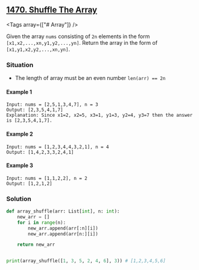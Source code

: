 ## [1470. Shuffle The Array](https://leetcode.com/problems/shuffle-the-array/description/ "LeetCode")


<Tags array={["# Array"]} />

Given the array `nums` consisting of `2n` elements in the form `[x1,x2,...,xn,y1,y2,...,yn]`.
Return the array in the form of `[x1,y1,x2,y2,...,xn,yn]`.

### Situation
- The length of array must be an even number `len(arr) == 2n`

#### Example 1
```
Input: nums = [2,5,1,3,4,7], n = 3
Output: [2,3,5,4,1,7] 
Explanation: Since x1=2, x2=5, x3=1, y1=3, y2=4, y3=7 then the answer is [2,3,5,4,1,7].
```
#### Example 2
```
Input: nums = [1,2,3,4,4,3,2,1], n = 4
Output: [1,4,2,3,3,2,4,1]
```
#### Example 3
```
Input: nums = [1,1,2,2], n = 2
Output: [1,2,1,2]
```

### Solution
```python copy filename='shuffle_the_array.py'
def array_shuffle(arr: List[int], n: int):
    new_arr = []
    for i in range(n):
        new_arr.append(arr[:n][i])
        new_arr.append(arr[n:][i])

    return new_arr


print(array_shuffle([1, 3, 5, 2, 4, 6], 3)) # [1,2,3,4,5,6]
```